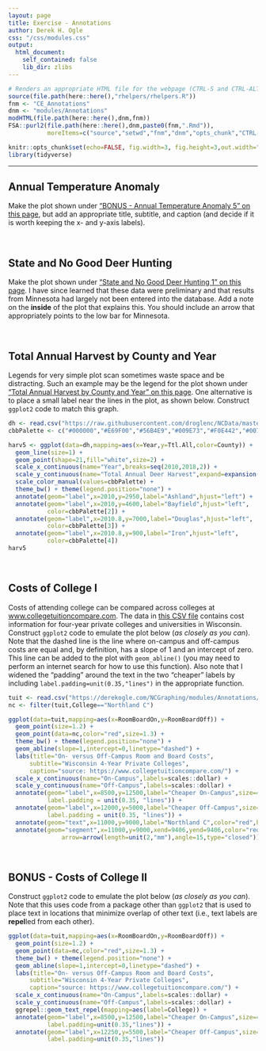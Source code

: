 ```yaml
---
layout: page
title: Exercise - Annotations
author: Derek H. Ogle
css: "/css/modules.css"
output:
  html_document:
    self_contained: false
    lib_dir: zlibs
---
```


```r
# Renders an appropriate HTML file for the webpage (CTRL-S and CTRL-ALT-C)
source(file.path(here::here(),"rhelpers/rhelpers.R"))
fnm <- "CE_Annotations"
dnm <- "modules/Annotations"
modHTML(file.path(here::here(),dnm,fnm))
FSA::purl2(file.path(here::here(),dnm,paste0(fnm,".Rmd")),
           moreItems=c("source","setwd","fnm","dnm","opts_chunk","CTRL-S"))
```
```r
knitr::opts_chunk$set(echo=FALSE, fig.width=3, fig.height=3,out.width="60%")
library(tidyverse)
```

----

## Annual Temperature Anomaly
Make the plot shown under ["BONUS - Annual Temperature Anomaly 5" on this page](https://derekogle.com/NCGraphing/modules/Intro2/CE_Temperature.html#bonus-annual-temperature-anomaly-5), but add an appropriate title, subtitle, and caption (and decide if it is worth keeping the x- and y-axis labels).

&nbsp;

## State and No Good Deer Hunting
Make the plot shown under ["State and No Good Deer Hunting 1" on this page](https://derekogle.com/NCGraphing/modules/Univariate_Groups/CE_Wolves.html#state-and-no-good-deer-hunting-1). I have since learned that these data were preliminary and that results from Minnesota had largely not been entered into the database. Add a note on the **inside** of the plot that explains this. You should include an arrow that appropriately points to the low bar for Minnesota.

&nbsp;

## Total Annual Harvest by County and Year
Legends for very simple plot scan sometimes waste space and be distracting. Such an example may be the legend for the plot shown under ["Total Annual Harvest by County and Year" on this page](https://derekogle.com/NCGraphing/modules/Means/CE_DeerHarvest.html#total-annual-harvest-by-county-and-year). One alternative is to place a small label near the lines in the plot, as shown below. Construct `ggplot2` code to match this graph.

```r
dh <- read.csv("https://raw.githubusercontent.com/droglenc/NCData/master/DeerHarvest.csv")
cbbPalette <- c("#000000","#E69F00","#56B4E9","#009E73","#F0E442","#0072B2","#D55E00","#CC79A7")

harv5 <- ggplot(data=dh,mapping=aes(x=Year,y=Ttl.All,color=County)) +
  geom_line(size=1) +
  geom_point(shape=21,fill="white",size=2) +
  scale_x_continuous(name="Year",breaks=seq(2010,2018,2)) +
  scale_y_continuous(name="Total Annual Deer Harvest",expand=expansion(mult=0),limits=c(0,8000)) +
  scale_color_manual(values=cbbPalette) +
  theme_bw() + theme(legend.position="none") +
  annotate(geom="label",x=2010,y=2950,label="Ashland",hjust="left") +
  annotate(geom="label",x=2010,y=4600,label="Bayfield",hjust="left",
           color=cbbPalette[2]) +
  annotate(geom="label",x=2010.8,y=7000,label="Douglas",hjust="left",
           color=cbbPalette[3]) +
  annotate(geom="label",x=2010.8,y=900,label="Iron",hjust="left",
           color=cbbPalette[4])
harv5
```

&nbsp;

## Costs of College I
Costs of attending college can be compared across colleges at [www.collegetuitioncompare.com](https://www.collegetuitioncompare.com/). The data in [this CSV file](https://derekogle.com/NCGraphing/modules/Annotations/WI_College_Costs.csv) contains cost information for four-year private colleges and universities in Wisconsin. Construct `ggplot2` code to emulate the plot below (*as closely as you can*). Note that the dashed line is the line where on-campus and off-campus costs are equal and, by definition, has a slope of 1 and an intercept of zero. This line can be added to the plot with `geom_abline()` (you may need to perform an internet search for how to use this function). Also note that I widened the "padding" around the text in the two "cheaper" labels by including `label.padding=unit(0.35,"lines")` in the appropriate function.

```r
tuit <- read.csv("https://derekogle.com/NCGraphing/modules/Annotations/WI_College_Costs.csv")
nc <- filter(tuit,College=="Northland C")

ggplot(data=tuit,mapping=aes(x=RoomBoardOn,y=RoomBoardOff)) +
  geom_point(size=1.2) +
  geom_point(data=nc,color="red",size=1.3) +
  theme_bw() + theme(legend.position="none") +
  geom_abline(slope=1,intercept=0,linetype="dashed") +
  labs(title="On- versus Off-Campus Room and Board Costs",
      subtitle="Wisconsin 4-Year Private Colleges",
      caption="source: https://www.collegetuitioncompare.com/") +
  scale_x_continuous(name="On-Campus",labels=scales::dollar) +
  scale_y_continuous(name="Off-Campus",labels=scales::dollar) +
  annotate(geom="label",x=8500,y=12500,label="Cheaper On-Campus",size=4,
           label.padding = unit(0.35, "lines")) +
  annotate(geom="label",x=12000,y=5000,label="Cheaper Off-Campus",size=4,
           label.padding = unit(0.35, "lines")) +
  annotate(geom="text",x=11000,y=9000,label="Northland C",color="red",hjust="left") +
  annotate(geom="segment",x=11000,y=9000,xend=9406,yend=9406,color="red",size=0.4,
               arrow=arrow(length=unit(2,"mm"),angle=15,type="closed"))

```

&nbsp;

## BONUS - Costs of College II

Construct `ggplot2` code to emulate the plot below (*as closely as you can*). Note that this uses code from a package other than `ggplot2` that is used to place text in locations that minimize overlap of other text (i.e., text labels are **repel**led from each other).
 
```r
ggplot(data=tuit,mapping=aes(x=RoomBoardOn,y=RoomBoardOff)) +
  geom_point(size=1.2) +
  geom_point(data=nc,color="red",size=1.3) +
  theme_bw() + theme(legend.position="none") +
  geom_abline(slope=1,intercept=0,linetype="dashed") +
  labs(title="On- versus Off-Campus Room and Board Costs",
      subtitle="Wisconsin 4-Year Private Colleges",
      caption="source: https://www.collegetuitioncompare.com/") +
  scale_x_continuous(name="On-Campus",labels=scales::dollar) +
  scale_y_continuous(name="Off-Campus",labels=scales::dollar) +
  ggrepel::geom_text_repel(mapping=aes(label=College)) +
  annotate(geom="label",x=8500,y=12500,label="Cheaper On-Campus",size=4,
           label.padding=unit(0.35,"lines")) +
  annotate(geom="label",x=12250,y=5500,label="Cheaper Off-Campus",size=4,
           label.padding=unit(0.35,"lines"))
```
